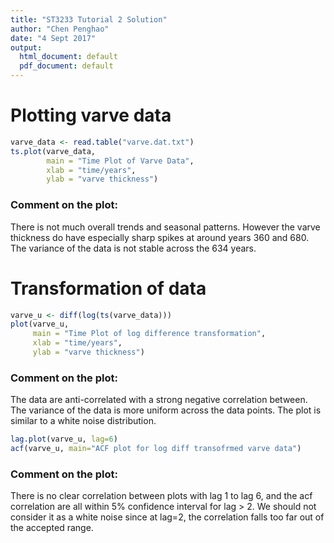 ---
title: "ST3233 Tutorial 2 Solution"
author: "Chen Penghao"
date: "4 Sept 2017"
output:
  html_document: default
  pdf_document: default
---

# Plotting varve data

```{r}
varve_data <- read.table("varve.dat.txt")
ts.plot(varve_data,
        main = "Time Plot of Varve Data",
        xlab = "time/years",
        ylab = "varve thickness")
```

### Comment on the plot:

There is not much overall trends and seasonal patterns. However the varve thickness do have especially sharp spikes at around years 360 and 680. The variance of the data is not stable across the 634 years.

# Transformation of data
```{R}
varve_u <- diff(log(ts(varve_data)))
plot(varve_u,
     main = "Time Plot of log difference transformation",
     xlab = "time/years",
     ylab = "varve thickness")
```

### Comment on the plot:

The data are anti-correlated with a strong negative correlation between. The variance of the data is more uniform across the data points. The plot is similar to a white noise distribution.

```{r}
lag.plot(varve_u, lag=6)
acf(varve_u, main="ACF plot for log diff transofrmed varve data")
```

### Comment on the plot:

There is no clear correlation between plots with lag 1 to lag 6, and the acf correlation are all within 5% confidence interval for lag > 2. We should not consider it as a white noise since at lag=2, the correlation falls too far out of the accepted range.


